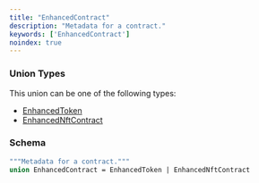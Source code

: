 ```yaml
---
title: "EnhancedContract"
description: "Metadata for a contract."
keywords: ['EnhancedContract']
noindex: true
---
```


### Union Types

This union can be one of the following types:

- [EnhancedToken](/api-reference/types/enhancedtoken)
- [EnhancedNftContract](/api-reference/types/enhancednftcontract)

### Schema


```graphql 
"""Metadata for a contract."""
union EnhancedContract = EnhancedToken | EnhancedNftContract
```
